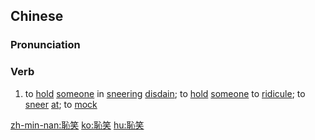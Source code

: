{{also|耻笑}}
==Chinese==
{{zh-forms|s=耻笑}}

===Pronunciation===
{{zh-pron
|m=chǐxiào
|c=ci2 siu3
|h=pfs=chhṳ́-seu
|mn=thí-chhiò
|cat=v
}}

===Verb===
{{zh-verb}}

# to [[hold]] [[someone]] in [[sneering]] [[disdain]]; to [[hold]] [[someone]] to [[ridicule]]; to [[sneer]] [[at]]; to [[mock]]

[[zh-min-nan:恥笑]]
[[ko:恥笑]]
[[hu:恥笑]]
